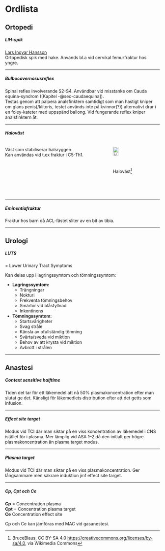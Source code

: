 # Ordlista

## Ortopedi

##### LIH-spik {#sec-lih}

[Lars Ingvar Hansson](https://orto.nu/operation.php?id=lih)        
Ortopedisk spik med hake. Används bl.a vid cervikal femurfraktur hos yngre.

-----

##### Bulbocavernosusreflex

Spinal reflex involverande S2-S4. Användbar vid misstanke om Cauda equina-syndrom ([Kapitel -@sec-caudaequina]).          
Testas genom att palpera analsfinktern samtidigt som man hastigt kniper om glans penis(/klitoris, testet används inte på kvinnor(?)) alternativt drar i en foley-kateter med uppspänd ballong. Vid fungerande reflex kniper analsfinktern åt.

-----

##### Haloväst {#sec-haloväst}

:::: {.columns}

::: {.column}

Väst som stabiliserar halsryggen.           
Kan användas vid t.ex fraktur i C5-Th1.

:::


::: {.column}

![Haloväst^[BruceBlaus, CC BY-SA 4.0 <https://creativecommons.org/licenses/by-sa/4.0>, via Wikimedia Commons]](pics/Halo_Brace.png){width=40% height=40% fig-align="left"}

:::


::::

-----

##### Eminentiafraktur {#sec-eminentia}

Fraktur hos barn då ACL-fästet sliter av en bit av tibia.

-----

## Urologi

##### LUTS

= Lower Urinary Tract Symptoms

Kan delas upp i lagringssymtom och tömningssymtom:

- **Lagringssymtom:**
  - Trängningar
  - Nokturi
  - Frekventa tömningsbehov
  - Smärtor vid blåsfyllnad
  - Inkontinens
- **Tömningssymtom:**
  - Startsvårigheter
  - Svag stråle
  - Känsla av ofullständig tömning
  - Svärta/sveda vid miktion
  - Behov av att krysta vid miktion
  - Avbrott i strålen

-----

## Anastesi

##### Context sensitive halftime

Tiden det tar för ett läkemedel att nå 50% plasmakoncentration efter man slutat
ge det. Känsligt för läkemedlets distribution efter att det getts som infusion.

-----

##### Effect site target

Modus vid TCI där man siktar på en viss koncentration av läkemedel i CNS
istället för i plasma. Mer lämplig vid ASA 1--2 då den initialt ger högre
plasmakoncentration än plasma target modus.

-----

##### Plasma target

Modus vid TCI där man siktar på en viss plasmakoncentration. Ger långsammare men
säkrare induktion jmf effect site target.

-----

##### Cp, Cpt och Ce

**Cp** = Concentration plasma       
**Cpt** = Concentration plasma target       
**Ce** Concentration effect site

Cp och Ce kan jämföras med MAC vid gasanestesi.

